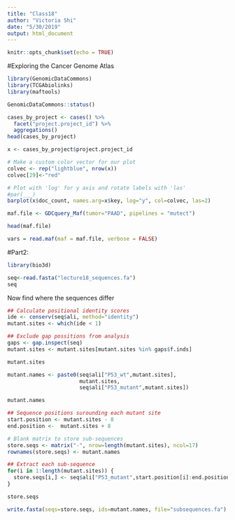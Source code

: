 ```yaml
---
title: "Class18"
author: "Victoria Shi"
date: "5/30/2019"
output: html_document
---
```


```r
knitr::opts_chunk$set(echo = TRUE)
```

#Exploring the Cancer Genome Atlas
```r
library(GenomicDataCommons)
library(TCGAbiolinks)
library(maftools)
```

```r
GenomicDataCommons::status()
```

```r
cases_by_project <- cases() %>%
  facet("project.project_id") %>%
  aggregations()
head(cases_by_project)
```

```r
x <- cases_by_project$project.project_id

# Make a custom color vector for our plot
colvec <- rep("lightblue", nrow(x))
colvec[29]<-"red"

# Plot with 'log' for y axis and rotate labels with 'las'
#par(___)  
barplot(x$doc_count, names.arg=x$key, log="y", col=colvec, las=2)
```


```r
maf.file <- GDCquery_Maf(tumor="PAAD", pipelines = "mutect")
```

```r
head(maf.file)
```

```r
vars = read.maf(maf = maf.file, verbose = FALSE)
```



#Part2:

```r
library(bio3d)
```

```r
seq<-read.fasta("lecture18_sequences.fa")
seq
```

Now find where the sequences differ 

```r
## Calculate positional identity scores
ide <- conserv(seq$ali, method="identity")
mutant.sites <- which(ide < 1) 

## Exclude gap possitions from analysis
gaps <- gap.inspect(seq)
mutant.sites <- mutant.sites[mutant.sites %in% gaps$f.inds]

mutant.sites
```

```r
mutant.names <- paste0(seq$ali["P53_wt",mutant.sites],
                       mutant.sites,
                       seq$ali["P53_mutant",mutant.sites])

mutant.names
```

```r
## Sequence positions surounding each mutant site
start.position <- mutant.sites - 8
end.position <-  mutant.sites + 8

# Blank matrix to store sub-sequences
store.seqs <- matrix("-", nrow=length(mutant.sites), ncol=17)
rownames(store.seqs) <- mutant.names

## Extract each sub-sequence
for(i in 1:length(mutant.sites)) {
  store.seqs[i,] <- seq$ali["P53_mutant",start.position[i]:end.position[i]]
}

store.seqs
```

```r
write.fasta(seqs=store.seqs, ids=mutant.names, file="subsequences.fa")
```

